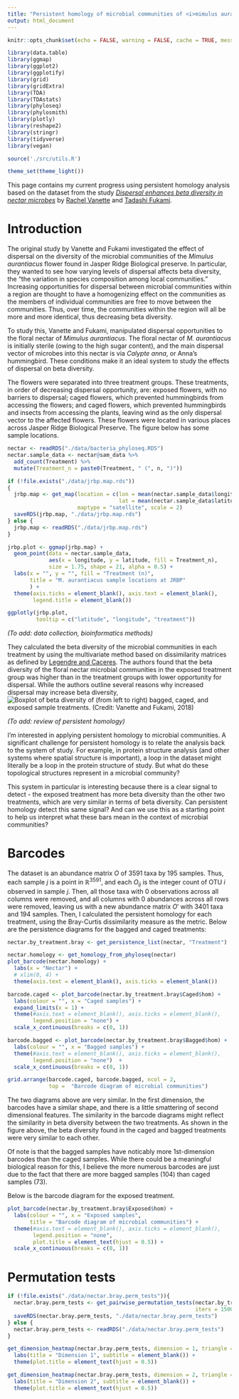 ```yaml
---
title: "Persistent homology of microbial communities of <i>mimulus aurantiacus</i>"
output: html_document
---
```


```r
knitr::opts_chunk$set(echo = FALSE, warning = FALSE, cache = TRUE, message = FALSE)
```

```r
library(data.table)
library(ggmap)
library(ggplot2)
library(ggplotify)
library(grid)
library(gridExtra)
library(TDA)
library(TDAstats)
library(phyloseq)
library(phylosmith)
library(plotly)
library(reshape2)
library(stringr)
library(tidyverse)
library(vegan)

source('./src/utils.R')

theme_set(theme_light())

```

This page contains my current progress using persistent homology analysis based on the dataset from the study [*Dispersal enhances beta diversity in nectar microbes*](https://www.ncbi.nlm.nih.gov/pubmed/28597955) by [Rachel Vanette](http://entomology.ucdavis.edu/Faculty/Rachel_Vannette/) and [Tadashi Fukami](https://web.stanford.edu/~fukamit/). 

# Introduction

The original study by Vanette and Fukami investigated the effect of dispersal on the diversity of the microbial communities of the *Mimulus aurantiacus* flower found in Jasper Ridge Biological preserve. In particular, they wanted to see how varying levels of dispersal affects beta diversity, the "the variation in species composition among local communities." Increasing opportunities for dispersal between microbial communities within a region are thought to have a homogenizing effect on the communities as the members of individual communities are free to move between the communities. Thus, over time, the communities within the region will all be more and more identical, thus decreasing beta diversity.

To study this, Vanette and Fukami, manipulated dispersal opportunities to the floral nectar of *Mimulus aurantiacus*. The floral nectar of *M. aurantiacus* is initially sterile (owing to the high sugar content), and the main dispersal vector of microbes into this nectar is via *Calypte anna*, or Anna's hummingbird. These conditions make it an ideal system to study the effects of dispersal on beta diversity.

The flowers were separated into three treatment groups. These treatments, in order of decreasing dispersal opportunity, are: exposed flowers, with no barriers to dispersal; caged flowers, which prevented hummingbirds from accessing the flowers; and caged flowers, which prevented hummingbirds and insects from accessing the plants, leaving wind as the only dispersal vector to the affected flowers. These flowers were located in various places across Jasper Ridge Biological Preserve. The figure below has some sample locations.

```r
nectar <- readRDS("./data/bacteria_phyloseq.RDS")
nectar.sample_data <- nectar@sam_data %>% 
  add_count(Treatment) %>% 
  mutate(Treatment_n = paste0(Treatment, " (", n, ")"))

if (!file.exists("./data/jrbp.map.rds"))
{
  jrbp.map <- get_map(location = c(lon = mean(nectar.sample_data$longitude), 
                                   lat = mean(nectar.sample_data$latitude)), zoom = 17, 
                      maptype = "satellite", scale = 2)
  saveRDS(jrbp.map, "./data/jrbp.map.rds")
} else {
  jrbp.map <- readRDS("./data/jrbp.map.rds")
}

```

```r
jrbp.plot <- ggmap(jrbp.map) + 
  geom_point(data = nectar.sample_data,
             aes(x = longitude, y = latitude, fill = Treatment_n), 
             size = 1.75, shape = 21, alpha = 0.5) +
  labs(x = "", y = "", fill = "Treatment (n)",
       title = "M. aurantiacus sample locations at JRBP"
       ) +
  theme(axis.ticks = element_blank(), axis.text = element_blank(),
        legend.title = element_blank())
```

```r
ggplotly(jrbp.plot,
         tooltip = c("latitude", "longitude", "treatment"))
```


*(To add: data collection, bioinformatics methods)*

They calculated the beta diversity of the microbial communities in each treatment by using the multivariate method based on dissimilarity matrices as defined by [Legendre and Caceres](https://onlinelibrary.wiley.com/doi/full/10.1111/ele.12141). The authors found that the beta diversity of the floral nectar microbial communities in the exposed treatment group was higher than in the treatment groups with lower opportunity for dispersal. While the authors outline several reasons why increased dispersal may increase beta diversity, 
![Boxplot of beta diversity of (from left to right) bagged, caged, and exposed sample treatments. (Credit: Vanette and Fukami, 2018)](./figs/beta_disper.png)

*(To add: review of persistent homology)*

I'm interested in applying persistent homology to microbial communities. A significant challenge for persistent homology is to relate the analysis back to the system of study. For example, in protein structure analysis (and other systems where spatial structure is important), a loop in the dataset might literally be a loop in the protein structure of study. But what do these topological structures represent in a microbial community? 

This system in particular is interesting because there is a clear signal to detect - the exposed treatment has more beta diversity than the other two treatments, which are very similar in terms of beta diversity. Can persistent homology detect this same signal? And can we use this as a starting point to help us interpret what these bars mean in the context of microbial communities?

# Barcodes

The dataset is an abundance matrix $O$ of 3591 taxa by 195 samples. Thus, each sample $j$ is a point in $\mathbb{R}^{3591}$, and each $O_{ij}$ is the integer count of OTU $i$ observed in sample $j$. Then, all those taxa with 0 observations across all columns were removed, and all columns with 0 abundances across all rows were removed, leaving us with a new abundance matrix $O'$ with 3401 taxa and 194 samples. Then, I calculated the persistent homology for each treatment, using the Bray-Curtis dissimilarity measure as the metric. Below are the persistence diagrams for the bagged and caged treatments:

```r
nectar.by_treatment.bray <- get_persistence_list(nectar, "Treatment")
```


```r
nectar.homology <- get_homology_from_phyloseq(nectar)
plot_barcode(nectar.homology) + 
  labs(x = "Nectar") +
  # xlim(0, 4) + 
  theme(axis.text = element_blank(), axis.ticks = element_blank())
```

```r
barcode.caged <- plot_barcode(nectar.by_treatment.bray$Caged$hom) + 
  labs(colour = "", x = "Caged samples") +
  expand_limits(x = 1) + 
  theme(#axis.text = element_blank(), axis.ticks = element_blank(),
        legend.position = "none") +
  scale_x_continuous(breaks = c(0, 1))
```

```r
barcode.bagged <- plot_barcode(nectar.by_treatment.bray$Bagged$hom) + 
  labs(colour = "", x = "Bagged samples") +
  theme(#axis.text = element_blank(), axis.ticks = element_blank(),
        legend.position = "none")  +
  scale_x_continuous(breaks = c(0, 1))
```

```r
grid.arrange(barcode.caged, barcode.bagged, ncol = 2,
             top =  "Barcode diagram of microbial communities")
```

The two diagrams above are very similar. In the first dimension, the barcodes have a similar shape, and there is a little smattering of second dimensional features. The similarity in the barcode diagrams might reflect the similarity in beta diversity between the two treatments. As shown in the figure above, the beta diversity found in the caged and bagged treatments were very similar to each other. 

Of note is that the bagged samples have noticably more 1st-dimension barcodes than the caged samples. While there could be a meaningful biological reason for this, I believe the more numerous barcodes are just due to the fact that there are more bagged samples (104) than caged samples (73).

Below is the barcode diagram for the exposed treatment.

```r
plot_barcode(nectar.by_treatment.bray$Exposed$hom) + 
  labs(colour = "", x = "Exposed samples", 
       title = "Barcode diagram of microbial communities") +
  theme(#axis.text = element_blank(), axis.ticks = element_blank(),
        legend.position = "none",
        plot.title = element_text(hjust = 0.5)) +
  scale_x_continuous(breaks = c(0, 1))
```




# Permutation tests

```r
if (!file.exists("./data/nectar.bray.perm_tests")){
  nectar.bray.perm_tests <- get_pairwise_permutation_tests(nectar.by_treatment.bray, 
                                                           iters = 1500)
  saveRDS(nectar.bray.perm_tests, "./data/nectar.bray.perm_tests")
} else {
  nectar.bray.perm_tests <- readRDS("./data/nectar.bray.perm_tests")
}
```


```r
get_dimension_heatmap(nectar.bray.perm_tests, dimension = 1, triangle = TRUE) +   
  labs(title = "Dimension 1", subtitle = element_blank()) +
  theme(plot.title = element_text(hjust = 0.5))
```

```r
get_dimension_heatmap(nectar.bray.perm_tests, dimension = 2, triangle = TRUE) + 
  labs(title = "Dimension 2", subtitle = element_blank()) +
  theme(plot.title = element_text(hjust = 0.5)) 
```

